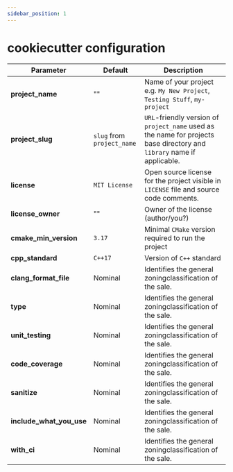 ```yaml
---
sidebar_position: 1
---
```


# cookiecutter configuration

| Parameter               | Default                    | Description                                                                                                             |
|-------------------------|----------------------------|-------------------------------------------------------------------------------------------------------------------------|
| **project_name**        | ""                         | Name of your project e.g. `My New Project`, `Testing Stuff`, `my-project`                                               |
| **project_slug**        | `slug` from `project_name` | `URL`-friendly version of `project_name` used as the name for projects base directory and `library` name if applicable. |
| **license** | `MIT License`              | Open source license for the project visible in `LICENSE` file and source code comments.                                 |
| **license_owner**       | ""                         | Owner of the license (author/you?)                                                                                      |
| **cmake_min_version**   | `3.17`                     | Minimal `CMake` version required to run the project                                                                     |
| **cpp_standard**        | `C++17`                    | Version of `C++` standard                                                                                               |
| **clang_format_file**   | Nominal                    | Identifies the general zoningclassification of the sale.                                                                |
| **type**                | Nominal                    | Identifies the general zoningclassification of the sale.                                                                |
| **unit_testing**        | Nominal                    | Identifies the general zoningclassification of the sale.                                                                |
| **code_coverage**       | Nominal                    | Identifies the general zoningclassification of the sale.                                                                |
| **sanitize**       | Nominal                    | Identifies the general zoningclassification of the sale.                                                                |
| **include_what_you_use**           | Nominal                    | Identifies the general zoningclassification of the sale.                                                                |
| **with_ci**             | Nominal                    | Identifies the general zoningclassification of the sale.                                                                |









